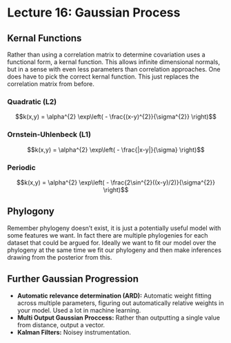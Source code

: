 # Lecture 16: Gaussian Process

## Kernal Functions

Rather than using a correlation matrix to determine covariation uses a functional form, a kernal function. This allows infinite dimensional normals, but in a sense with even less parameters than correlation approaches. One does have to pick the correct kernal function. This just replaces the correlation matrix from before.

### Quadratic (L2)

$$k(x,y) = \alpha^{2} \exp\left( - \frac{(x-y)^{2}}{\sigma^{2}} \right)$$

### Ornstein-Uhlenbeck (L1)

$$k(x,y) = \alpha^{2} \exp\left( - \frac{|x-y|}{\sigma} \right)$$

### Periodic

$$k(x,y) = \alpha^{2} \exp\left( - \frac{2\sin^{2}((x-y)/2)}{\sigma^{2}} \right)$$

## Phylogony

Remember phylogeny doesn't exist, it is just a potentially useful model with some features we want. In fact there are multiple phylogenies for each dataset that could be argued for. Ideally we want to fit our model over the phylogeny at the same time we fit our phylogeny and then make inferences drawing from the posterior from this.

## Further Gaussian Progression

- **Automatic relevance determination (ARD):** Automatic weight fitting across multiple parameters, figuring out automatically relative weights in your model. Used a lot in machine learning.
- **Multi Output Gaussian Proccess:** Rather than outputting a single value from distance, output a vector.
- **Kalman Filters:** Noisey instrumentation.